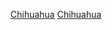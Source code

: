 {{Cat main}}
{{Commons cat|Chihuahua (state)}}

[[Category:墨西哥州份|Chihuahua]]
[[Category:墨西哥高原的州|Chihuahua]]